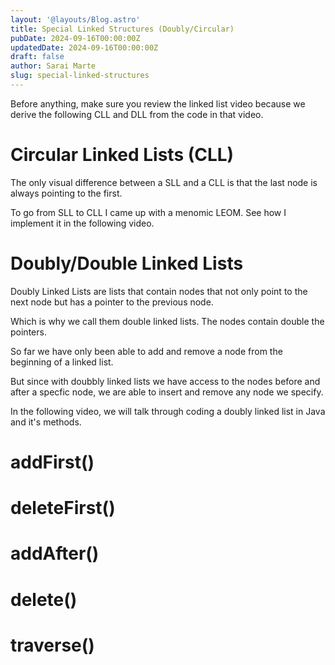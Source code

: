 ```yaml
---
layout: '@layouts/Blog.astro'
title: Special Linked Structures (Doubly/Circular)
pubDate: 2024-09-16T00:00:00Z 
updatedDate: 2024-09-16T00:00:00Z 
draft: false
author: Sarai Marte
slug: special-linked-structures
---
```


Before anything, make sure you review the linked list video because we derive the following CLL and DLL from the code in that video.

# Circular Linked Lists (CLL)

The only visual difference between a SLL and a CLL is that the last node is always pointing to the first.  

To go from SLL to CLL I came up with a menomic LEOM. See how I implement it in the following video. 

# Doubly/Double Linked Lists

Doubly Linked Lists are lists that contain nodes that not only point to the next node but has a pointer to the previous node. 

Which is why we call them double linked lists. The nodes contain double the pointers. 

So far we have only been able to add and remove a node from the beginning of a linked list. 

But since with doubbly linked lists we have access to the nodes before and after a specfic node, we are able to insert and remove any node we specify.  

In the following video, we will talk through coding a doubly linked list in Java and it's methods.  

# addFirst()

# deleteFirst()

# addAfter()

# delete()

# traverse()

